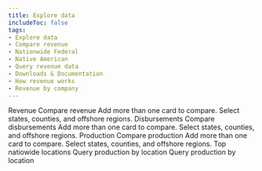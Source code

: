```yaml
---
title: Explore data
includeToc: false
tags: 
- Explore data
- Compare revenue
- Nationwide Federal
- Native American
- Query revenue data
- Downloads & Documentation
- How revenue works
- Revenue by company
---
```

<DataFilterProviderWrapper defaults='explore_data_filter_default'>
  <Container style={{ padding: 0 }} maxWidth={false}>
    <Box style={{ background: 'white' }}>
      <ExploreData>
        <ContextProvider params={'?dataType=Revenue'}>
          <Revenue>
            <MapContext>
              <RevenueMap />
              <SummaryCards>
                <RevenueSummaryTrends />
                <RevenueSummaryTopCommodities />
              </SummaryCards>
            </MapContext>
            <Box style={{ position: 'relative', background: 'white', zIndex: 250, paddingBottom: 50 }}>
              <Box name="exploreDataContent" className="explore-data-content">
                <CompareContext>
                  <PageSubMenu
                    menuItems={[
                      'Compare revenue',
                      'Nationwide revenue summary',
                      'Top nationwide locations'
                    ]} />
                  <Container>
                    <Grid container>
                      <Grid item md={12}>
                        <Box mb={1} color="secondary.main" borderBottom={5}>
                          <Box component="h2" color="secondary.dark">Revenue</Box>
                        </Box>
                        <Typography variant="body1">
                          <RevenueLocationTotal />
                        </Typography>
                      </Grid>
                    </Grid>
                  </Container>
                  <Container id="compare-revenue">
                    <Grid container>
                      <Grid item md={12}>
                        <Box color="secondary.main" mt={5} mb={2} borderBottom={2}>
                          <Box component="h3" color="secondary.dark">Compare revenue</Box>
                        </Box>
                        <Box fontSize="body1.fontSize">
                          Add more than one card to compare.  Select states, counties, and offshore regions.
                        </Box>
                      </Grid>
                    </Grid>
                    <Grid container style={{ overflowX: 'auto' }}>
                      <Grid item md={12}>
                        <DetailCards>
                          <RevenueDetailTrends />
                          <RevenueDetailCommodities />
                          <RevenueDetailTypes />
                          <RevenueCountyMap />
                        </DetailCards>
                      </Grid>
                    </Grid>
                  </Container>
                  <RevenueOverTime title="Revenue over time" />         
                </CompareContext>
                <RevenueNationalSummary title="Nationwide revenue summary" />
                <RevenueTopLocations title="Top nationwide locations" />
              </Box>
            </Box>
          </Revenue>
        </ContextProvider>
        <ContextProvider params={'?dataType=Disbursements'}>
          <Disbursements>
            <MapContext>
              <DisbursementMap />
              <SummaryCards>
                <DisbursementTrend />
                <DisbursementRecipientSummary/>
              </SummaryCards>
            </MapContext>
            <Box style={{ position: 'relative', background: 'white', zIndex: 250, paddingBottom: 50 }}>
              <Box name="exploreDataContent" className="explore-data-content">
                <CompareContext>
                  <PageSubMenu
                    menuItems={[
                      'Compare disbursements',
                      'Nationwide disbursements summary',
                      'Top nationwide recipients'
                    ]}
                  />
                  <Container>
                    <Grid container>
                      <Grid item md={12}>
                        <Box mb={1} color="secondary.main" borderBottom={5}>
                          <Box component="h2" color="secondary.dark">Disbursements</Box>
                        </Box>
                        <Typography variant="body1">
                          <DisbursementLocationTotal />
                        </Typography>
                      </Grid>
                    </Grid>
                  </Container>
                  <Container id="compare-disbursements">
                    <Grid container>
                      <Grid item md={12}>
                        <Box color="secondary.main" mt={5} mb={2} borderBottom={2}>
                          <Box component="h3" color="secondary.dark">Compare disbursements</Box>
                        </Box>
                        <Box fontSize="body1.fontSize">
                          Add more than one card to compare.  Select states, counties, and offshore regions.
                        </Box>
                      </Grid>
                    </Grid>
                    <Grid container>
                      <Grid item md={12}>
                        <DetailCards>
                          <DisbursementDetailTrends />
                          <DisbursementRecipients />
                          <DisbursementSources />  
                        </DetailCards>
                      </Grid>
                    </Grid>
                  </Container>
                  <DisbursementsOverTime title="Disbursements over time"  />   
                </CompareContext>         
                <NationwideDisbursementSummary title="Nationwide disbursements summary" />
                <DisbursementTopRecipients title="Top nationwide recipients" />
              </Box>
            </Box>
          </Disbursements>
        </ContextProvider>
        <ContextProvider params={'?dataType=Production'}>
          <Production>
            <MapContext>
              <ProductionMap />
              <SummaryCards>
                <ProductionSummaryTrends /> 
              </SummaryCards>
            </MapContext>
            <Box style={{ position: 'relative', background: 'white', zIndex: 250, paddingBottom: 50 }}>
              <Box name="exploreDataContent" className="explore-data-content">
                <CompareContext>
                  <PageSubMenu
                    menuItems={[
                      'Compare production',
                      'Top nationwide locations'
                    ]}
                  />
                  <Container>
                    <Grid container>
                      <Grid item md={12}>
                        <Box mb={1} color="secondary.main" borderBottom={5}>
                          <Box component="h2" color="secondary.dark">Production</Box>
                        </Box>
                        <Typography variant="body1">
                          <ProductionLocationTotal />
                        </Typography>
                      </Grid>
                    </Grid>
                  </Container>
                  <Container id="compare-production">
                    <Grid container>
                      <Grid item md={12}>
                        <Box color="secondary.main" mt={5} mb={2} borderBottom={2}>
                          <Box component="h3" color="secondary.dark">Compare production</Box>
                        </Box>
                        <Box fontSize="body1.fontSize">
                          Add more than one card to compare.  Select states, counties, and offshore regions.
                        </Box>
                      </Grid>
                    </Grid>
                    <Grid container>
                      <Grid item md={12}>
                        <DetailCards>     
                          <ProductionDetailTrends />
                          <ProductionLandCategory title="Production over time"  />        
                          <ProductionTopLocations title="Top locations" vertical maxLegendWidth='800px' />   
                          <ProductionCountyMap />
                        </DetailCards>
                      </Grid>
                    </Grid>
                  </Container>       
                  <ProductionOverTime title="Production over time" />
                </CompareContext>
                <Container id="top-nationwide-locations">
                  <Grid container>
                    <Grid item md={12}>
                      <Box color="secondary.main" mt={5} mb={2} borderBottom={2} display="flex" justifyContent="space-between">
                        <Box component="h3" color="secondary.dark" display="inline">Top natiowide locations</Box>
                        <Box display={{ xs: 'none', sm: 'inline' }} align="right" position="relative" top={5}>
                          <QueryLink groupBy="stateOffshoreName" linkType="FilterTable" {...props}>
                            Query production by location
                          </QueryLink>
                        </Box>
                      </Box>
                      <Box display={{ xs: 'block', sm: 'none' }} align="left">
                        <QueryLink groupBy="stateOffshoreName" linkType="FilterTable" {...props}>
                          Query production by location
                        </QueryLink>
                      </Box>           
                      <ProductionTopLocations horizontal />
                    </Grid>
                  </Grid>
                </Container>
              </Box>
            </Box>
          </Production>
        </ContextProvider>
      </ExploreData>
    </Box>
  </Container>
</DataFilterProviderWrapper>
